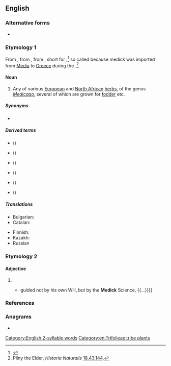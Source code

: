 ==English==

===Alternative forms===
* {{l|en|medic}}

===Etymology 1===
From {{inh|en|enm|medike}}, from {{der|en|la|mēdica}}, from {{der|en|grc|μηδίκη}}, short for {{m|grc|Μηδικὴ πόα||Median grass}};<ref>{{R:OED Online}}</ref> so called because medick was imported from [[Media]] to [[Greece]] during the {{w|Greco-Persian Wars}}.<ref>Pliny the Elder, ''Historia Naturalis'' [[s:la:Naturalis Historia/Liber XVIII#XLIII|18.43.144]].</ref>

====Noun====
{{wikipedia}}
{{en-noun|-|s}}

# Any of various [[European]] and [[North African]] [[herb]]s, of the genus ''[[Medicago]]'', several of which are grown for [[fodder]] etc.

=====Synonyms=====
* {{l|en|burclover}}

=====Derived terms=====
* {{vern|black medick}} ({{taxlink|Medicago lupulina|species|ver=200419}})
* {{vern|purple medick}} (''{{ll|mul|Medicago sativa}}'')
* {{vern|shield medick}} ({{taxlink|Medicago scutellata|species|ver=200419}})
* {{vern|sickle medick}} ({{taxlink|Medicago falcata|species|ver=200419}})
* {{vern|tree medick}} (''{{ll|mul|Medicago arborea}}'')
* {{vern|yellow medick}} ({{taxlink|Medicago falcata|species|ver=200419}})

=====Translations=====
{{trans-top|plant of the genus ''Medicago''}}
* Bulgarian: {{t+|bg|люцерна|f}}
* Catalan: {{t|ca|melgó|m}}
{{trans-mid}}
* Finnish: {{t+|fi|mailanen}}
* Kazakh: {{t|kk|жоңышқа}}
* Russian {{t+|ru|люце́рна|f}}
{{trans-bottom}}

===Etymology 2===

====Adjective====
{{en-adj|-}}

# {{obsolete spelling of|en|medic||medical}}
#* {{quote-book|en|year=1743|author=Martin Marley|title=The Good Confessor|page=307|passage={{...}} guided not by his own Will, but by the '''Medick''' Science, {{...}}}}

===References===
<references/>

===Anagrams===
* {{anagrams|en|a=cdeikm|Demick}}

[[Category:English 2-syllable words]]
[[Category:en:Trifolieae tribe plants]]